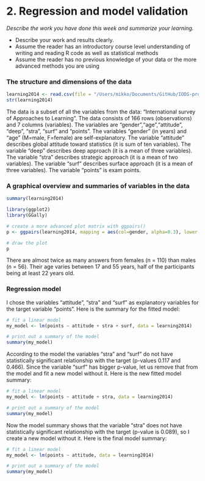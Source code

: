 # 2. Regression and model validation

*Describe the work you have done this week and summarize your learning.*

- Describe your work and results clearly. 
- Assume the reader has an introductory course level understanding of writing and reading R code as well as statistical methods
- Assume the reader has no previous knowledge of your data or the more advanced methods you are using  


### The structure and dimensions of the data

```r
learning2014 <- read.csv(file = "/Users/mikko/Documents/GitHub/IODS-project/data/learning2014.csv", header = T, sep=",")
str(learning2014)
```

The data is a subset of all the variables from the data: "International survey of Approaches to Learning". The data consists of 166 rows (observations) and 7 columns (variables).
The variables are "gender","age","attitude", "deep", "stra", "surf" and "points". The variables "gender" (in years) and "age" (M=male, F=female) are self-explanatory. The variable "attitude" describes global attitude toward statistics (it is sum of ten variables). The variable "deep" describes deep approach (it is a mean of three variables). The variable "stra" describes strategic approach (it is a mean of two variables). The variable "surf" describes surface approach (it is a mean of three variables). The variable "points" is exam points.

### A graphical overview and summaries of variables in the data


```r
summary(learning2014)

library(ggplot2)
library(GGally)

# create a more advanced plot matrix with ggpairs()
p <- ggpairs(learning2014, mapping = aes(col=gender, alpha=0.3), lower = list(combo = wrap("facethist", bins = 20)))

# draw the plot
p
```


There are almost twice as many answers from females (n = 110) than males (n = 56). Their age varies between 17 and 55 years, half of the participants being at least 22 years old.

### Regression model

I chose the variables "attitude", "stra" and "surf" as explanatory variables for the target variable "points". Here is the summary for the fitted model:

```r
# fit a linear model
my_model <- lm(points ~ attitude + stra + surf, data = learning2014)

# print out a summary of the model
summary(my_model)
```

According to the model the variables "stra" and "surf" do not have statistically significant relationship with the target (p-values 0.117 and 0.466). Since the variable "surf" has bigger p-value, let us remove that from the model and fit a new model without it. Here is the new fitted model summary:

```r
# fit a linear model
my_model <- lm(points ~ attitude + stra, data = learning2014)

# print out a summary of the model
summary(my_model)
```

Now the model summary shows that the variable "stra" does not have statistically significant relationship with the target (p-value is 0.089), so I create a new model without it. Here is the final model summary:

```r
# fit a linear model
my_model <- lm(points ~ attitude, data = learning2014)

# print out a summary of the model
summary(my_model)
```


